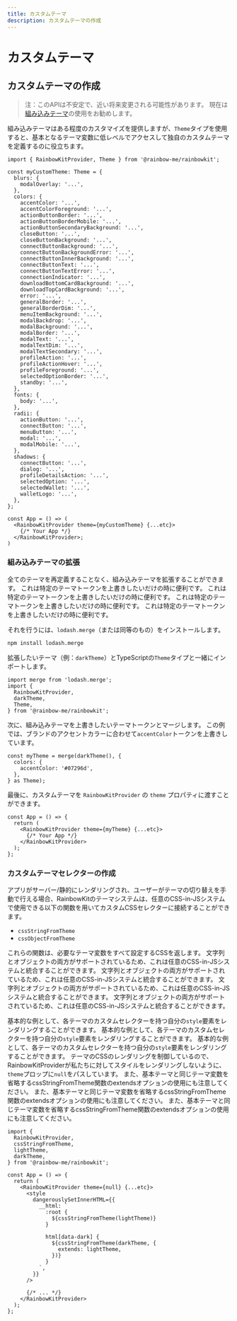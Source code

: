 ```yaml
---
title: カスタムテーマ
description: カスタムテーマの作成
---
```


# カスタムテーマ

## カスタムテーマの作成

> 注：このAPIは不安定で、近い将来変更される可能性があります。 現在は[組み込みテーマ](/docs/theming)の使用をお勧めします。

組み込みテーマはある程度のカスタマイズを提供しますが、`Theme`タイプを使用すると、基本となるテーマ変数に低レベルでアクセスして独自のカスタムテーマを定義するのに役立ちます。

```tsx
import { RainbowKitProvider, Theme } from '@rainbow-me/rainbowkit';

const myCustomTheme: Theme = {
  blurs: {
    modalOverlay: '...',
  },
  colors: {
    accentColor: '...',
    accentColorForeground: '...',
    actionButtonBorder: '...',
    actionButtonBorderMobile: '...',
    actionButtonSecondaryBackground: '...',
    closeButton: '...',
    closeButtonBackground: '...',
    connectButtonBackground: '...',
    connectButtonBackgroundError: '...',
    connectButtonInnerBackground: '...',
    connectButtonText: '...',
    connectButtonTextError: '...',
    connectionIndicator: '...',
    downloadBottomCardBackground: '...',
    downloadTopCardBackground: '...',
    error: '...',
    generalBorder: '...',
    generalBorderDim: '...',
    menuItemBackground: '...',
    modalBackdrop: '...',
    modalBackground: '...',
    modalBorder: '...',
    modalText: '...',
    modalTextDim: '...',
    modalTextSecondary: '...',
    profileAction: '...',
    profileActionHover: '...',
    profileForeground: '...',
    selectedOptionBorder: '...',
    standby: '...',
  },
  fonts: {
    body: '...',
  },
  radii: {
    actionButton: '...',
    connectButton: '...',
    menuButton: '...',
    modal: '...',
    modalMobile: '...',
  },
  shadows: {
    connectButton: '...',
    dialog: '...',
    profileDetailsAction: '...',
    selectedOption: '...',
    selectedWallet: '...',
    walletLogo: '...',
  },
};

const App = () => (
  <RainbowKitProvider theme={myCustomTheme} {...etc}>
    {/* Your App */}
  </RainbowKitProvider>;
)
```

### 組み込みテーマの拡張

全てのテーマを再定義することなく、組み込みテーマを拡張することができます。 これは特定のテーマトークンを上書きしたいだけの時に便利です。 これは特定のテーマトークンを上書きしたいだけの時に便利です。 これは特定のテーマトークンを上書きしたいだけの時に便利です。 これは特定のテーマトークンを上書きしたいだけの時に便利です。

それを行うには、`lodash.merge`（または同等のもの）をインストールします。

```bash
npm install lodash.merge
```

拡張したいテーマ（例：`darkTheme`）とTypeScriptの`Theme`タイプと一緒にインポートします。

```tsx
import merge from 'lodash.merge';
import {
  RainbowKitProvider,
  darkTheme,
  Theme,
} from '@rainbow-me/rainbowkit';
```

次に、組み込みテーマを上書きしたいテーマトークンとマージします。 この例では、ブランドのアクセントカラーに合わせて`accentColor`トークンを上書きしています。

```tsx
const myTheme = merge(darkTheme(), {
  colors: {
    accentColor: '#07296d',
  },
} as Theme);
```

最後に、カスタムテーマを `RainbowKitProvider` の `theme` プロパティに渡すことができます。

```tsx
const App = () => {
  return (
    <RainbowKitProvider theme={myTheme} {...etc}>
      {/* Your App */}
    </RainbowKitProvider>
  );
};
```

### カスタムテーマセレクターの作成

アプリがサーバー/静的にレンダリングされ、ユーザーがテーマの切り替えを手動で行える場合、RainbowKitのテーマシステムは、任意のCSS-in-JSシステムで使用できる以下の関数を用いてカスタムCSSセレクターに接続することができます。

- `cssStringFromTheme`
- `cssObjectFromTheme`

これらの関数は、必要なテーマ変数をすべて設定するCSSを返します。 文字列とオブジェクトの両方がサポートされているため、これは任意のCSS-in-JSシステムと統合することができます。 文字列とオブジェクトの両方がサポートされているため、これは任意のCSS-in-JSシステムと統合することができます。 文字列とオブジェクトの両方がサポートされているため、これは任意のCSS-in-JSシステムと統合することができます。 文字列とオブジェクトの両方がサポートされているため、これは任意のCSS-in-JSシステムと統合することができます。

基本的な例として、各テーマのカスタムセレクターを持つ自分の`style`要素をレンダリングすることができます。 基本的な例として、各テーマのカスタムセレクターを持つ自分の`style`要素をレンダリングすることができます。 基本的な例として、各テーマのカスタムセレクターを持つ自分の`style`要素をレンダリングすることができます。 テーマのCSSのレンダリングを制御しているので、RainbowKitProviderが私たちに対してスタイルをレンダリングしないように、`theme`プロップに`null`をパスしています。 また、基本テーマと同じテーマ変数を省略するcssStringFromTheme関数のextendsオプションの使用にも注意してください。 また、基本テーマと同じテーマ変数を省略するcssStringFromTheme関数のextendsオプションの使用にも注意してください。 また、基本テーマと同じテーマ変数を省略するcssStringFromTheme関数のextendsオプションの使用にも注意してください。

```tsx
import {
  RainbowKitProvider,
  cssStringFromTheme,
  lightTheme,
  darkTheme,
} from '@rainbow-me/rainbowkit';

const App = () => {
  return (
    <RainbowKitProvider theme={null} {...etc}>
      <style
        dangerouslySetInnerHTML={{
          __html: `
            :root {
              ${cssStringFromTheme(lightTheme)}
            }

            html[data-dark] {
              ${cssStringFromTheme(darkTheme, {
                extends: lightTheme,
              })}
            }
          `,
        }}
      />

      {/* ... */}
    </RainbowKitProvider>
  );
};
```
